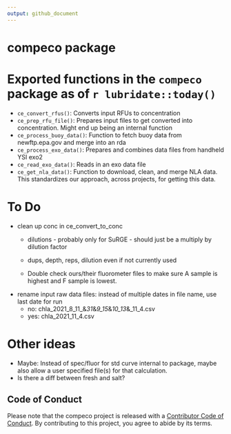 ```yaml
---
output: github_document
---
```


# compeco package

# Exported functions in the `compeco` package as of `r lubridate::today()`

- `ce_convert_rfus()`: Converts input RFUs to concentration
- `ce_prep_rfu_file()`: Prepares input files to get converted into concentration.  Might end up being an internal function
- `ce_process_buoy_data()`: Function to fetch buoy data from newftp.epa.gov and merge into an rda
- `ce_process_exo_data()`: Prepares and combines data files from handheld YSI exo2
- `ce_read_exo_data()`: Reads in an exo data file
- `ce_get_nla_data()`: Function to download, clean, and merge NLA data.  This standardizes our approach, across projects, for getting this data.

# To Do
- clean up conc in ce_convert_to_conc
  - dilutions - probably only for SuRGE - should just be a multiply by dilution factor
  - dups, depth, reps, dilution even if not currently used
    
  - Double check ours/their fluorometer files to make sure A sample is highest and F sample is lowest. 

- rename input raw data files: instead of multiple dates in file name, use last date for run
  - no: chla_2021_8_11_&_31_&_9_15_&_10_13_&_11_4.csv
  - yes: chla_2021_11_4.csv

# Other ideas
- Maybe: Instead of spec/fluor for std curve internal to package, maybe also allow a user specified file(s) for that calculation.
- Is there a diff between fresh and salt?

## Code of Conduct

Please note that the compeco project is released with a [Contributor Code of Conduct](https://contributor-covenant.org/version/2/0/CODE_OF_CONDUCT.html). By contributing to this project, you agree to abide by its terms.
